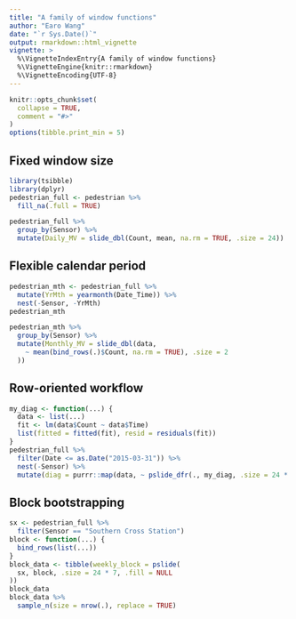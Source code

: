 ```yaml
---
title: "A family of window functions"
author: "Earo Wang"
date: "`r Sys.Date()`"
output: rmarkdown::html_vignette
vignette: >
  %\VignetteIndexEntry{A family of window functions}
  %\VignetteEngine{knitr::rmarkdown}
  %\VignetteEncoding{UTF-8}
---
```


```r
knitr::opts_chunk$set(
  collapse = TRUE,
  comment = "#>"
)
options(tibble.print_min = 5)
```

## Fixed window size

```r
library(tsibble)
library(dplyr)
pedestrian_full <- pedestrian %>% 
  fill_na(.full = TRUE)
```

```r
pedestrian_full %>% 
  group_by(Sensor) %>% 
  mutate(Daily_MV = slide_dbl(Count, mean, na.rm = TRUE, .size = 24))
```

## Flexible calendar period

```r
pedestrian_mth <- pedestrian_full %>% 
  mutate(YrMth = yearmonth(Date_Time)) %>% 
  nest(-Sensor, -YrMth)
pedestrian_mth
```

```r
pedestrian_mth %>% 
  group_by(Sensor) %>% 
  mutate(Monthly_MV = slide_dbl(data, 
    ~ mean(bind_rows(.)$Count, na.rm = TRUE), .size = 2
  ))
```

## Row-oriented workflow

```r
my_diag <- function(...) {
  data <- list(...)
  fit <- lm(data$Count ~ data$Time)
  list(fitted = fitted(fit), resid = residuals(fit))
}
pedestrian_full %>%
  filter(Date <= as.Date("2015-03-31")) %>%
  nest(-Sensor) %>%
  mutate(diag = purrr::map(data, ~ pslide_dfr(., my_diag, .size = 24 * 7)))
```

## Block bootstrapping

```r
sx <- pedestrian_full %>% 
  filter(Sensor == "Southern Cross Station")
block <- function(...) {
  bind_rows(list(...))
}
block_data <- tibble(weekly_block = pslide(
  sx, block, .size = 24 * 7, .fill = NULL
))
block_data
block_data %>% 
  sample_n(size = nrow(.), replace = TRUE)
```

